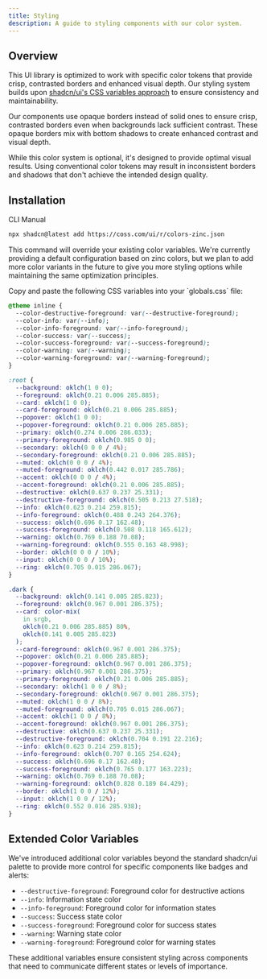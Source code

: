 ```yaml
---
title: Styling
description: A guide to styling components with our color system.
---
```


## Overview

This UI library is optimized to work with specific color tokens that provide crisp, contrasted borders and enhanced visual depth. Our styling system builds upon [shadcn/ui's CSS variables approach](https://ui.shadcn.com/docs/theming) to ensure consistency and maintainability.

Our components use opaque borders instead of solid ones to ensure crisp, contrasted borders even when backgrounds lack sufficient contrast. These opaque borders mix with bottom shadows to create enhanced contrast and visual depth.

While this color system is optional, it's designed to provide optimal visual results. Using conventional color tokens may result in inconsistent borders and shadows that don't achieve the intended design quality.

## Installation

<CodeTabs>

<TabsList>
  <TabsTab value="cli">CLI</TabsTab>
  <TabsTab value="manual">Manual</TabsTab>
</TabsList>

<TabsPanel value="cli">

```bash
npx shadcn@latest add https://coss.com/ui/r/colors-zinc.json
```

This command will override your existing color variables. We're currently providing a default configuration based on zinc colors, but we plan to add more color variants in the future to give you more styling options while maintaining the same optimization principles.

</TabsPanel>

<TabsPanel value="manual">

<Steps>

<Step>
  Copy and paste the following CSS variables into your `globals.css` file:
</Step>

```css title="app/globals.css"
@theme inline {
  --color-destructive-foreground: var(--destructive-foreground);
  --color-info: var(--info);
  --color-info-foreground: var(--info-foreground);
  --color-success: var(--success);
  --color-success-foreground: var(--success-foreground);
  --color-warning: var(--warning);
  --color-warning-foreground: var(--warning-foreground);
}

:root {
  --background: oklch(1 0 0);
  --foreground: oklch(0.21 0.006 285.885);
  --card: oklch(1 0 0);
  --card-foreground: oklch(0.21 0.006 285.885);
  --popover: oklch(1 0 0);
  --popover-foreground: oklch(0.21 0.006 285.885);
  --primary: oklch(0.274 0.006 286.033);
  --primary-foreground: oklch(0.985 0 0);
  --secondary: oklch(0 0 0 / 4%);
  --secondary-foreground: oklch(0.21 0.006 285.885);
  --muted: oklch(0 0 0 / 4%);
  --muted-foreground: oklch(0.442 0.017 285.786);
  --accent: oklch(0 0 0 / 4%);
  --accent-foreground: oklch(0.21 0.006 285.885);
  --destructive: oklch(0.637 0.237 25.331);
  --destructive-foreground: oklch(0.505 0.213 27.518);
  --info: oklch(0.623 0.214 259.815);
  --info-foreground: oklch(0.488 0.243 264.376);
  --success: oklch(0.696 0.17 162.48);
  --success-foreground: oklch(0.508 0.118 165.612);
  --warning: oklch(0.769 0.188 70.08);
  --warning-foreground: oklch(0.555 0.163 48.998);
  --border: oklch(0 0 0 / 10%);
  --input: oklch(0 0 0 / 10%);
  --ring: oklch(0.705 0.015 286.067);
}

.dark {
  --background: oklch(0.141 0.005 285.823);
  --foreground: oklch(0.967 0.001 286.375);
  --card: color-mix(
    in srgb,
    oklch(0.21 0.006 285.885) 80%,
    oklch(0.141 0.005 285.823)
  );
  --card-foreground: oklch(0.967 0.001 286.375);
  --popover: oklch(0.21 0.006 285.885);
  --popover-foreground: oklch(0.967 0.001 286.375);
  --primary: oklch(0.967 0.001 286.375);
  --primary-foreground: oklch(0.21 0.006 285.885);
  --secondary: oklch(1 0 0 / 8%);
  --secondary-foreground: oklch(0.967 0.001 286.375);
  --muted: oklch(1 0 0 / 8%);
  --muted-foreground: oklch(0.705 0.015 286.067);
  --accent: oklch(1 0 0 / 8%);
  --accent-foreground: oklch(0.967 0.001 286.375);
  --destructive: oklch(0.637 0.237 25.331);
  --destructive-foreground: oklch(0.704 0.191 22.216);
  --info: oklch(0.623 0.214 259.815);
  --info-foreground: oklch(0.707 0.165 254.624);
  --success: oklch(0.696 0.17 162.48);
  --success-foreground: oklch(0.765 0.177 163.223);
  --warning: oklch(0.769 0.188 70.08);
  --warning-foreground: oklch(0.828 0.189 84.429);
  --border: oklch(1 0 0 / 12%);
  --input: oklch(1 0 0 / 12%);
  --ring: oklch(0.552 0.016 285.938);
}
```

</Steps>

</TabsPanel>

</CodeTabs>

## Extended Color Variables

We've introduced additional color variables beyond the standard shadcn/ui palette to provide more control for specific components like badges and alerts:

- `--destructive-foreground`: Foreground color for destructive actions
- `--info`: Information state color
- `--info-foreground`: Foreground color for information states
- `--success`: Success state color
- `--success-foreground`: Foreground color for success states
- `--warning`: Warning state color
- `--warning-foreground`: Foreground color for warning states

These additional variables ensure consistent styling across components that need to communicate different states or levels of importance.
